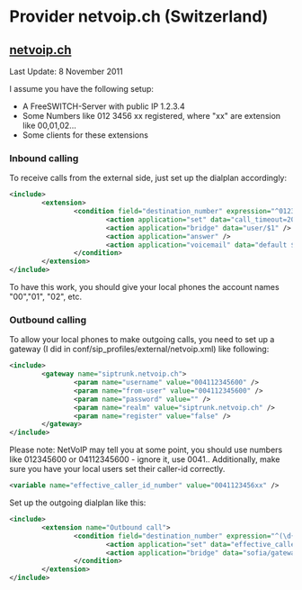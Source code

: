 
# Provider netvoip.ch (Switzerland) 

 

## [netvoip.ch](http://netvoip.ch)

Last Update: 8 November 2011

I assume you have the following setup:

* A FreeSWITCH-Server with public IP 1.2.3.4
* Some Numbers like 012 3456 xx registered, where "xx" are extension like 00,01,02...
* Some clients for these extensions

### Inbound calling

To receive calls from the external side, just set up the dialplan accordingly:

```xml
<include>
        <extension>
                <condition field="destination_number" expression="^0123456(\d{2})$">
                        <action application="set" data="call_timeout=20" />
                        <action application="bridge" data="user/$1" />
                        <action application="answer" />
                        <action application="voicemail" data="default $${domain} $1" />
                </condition>
        </extension>
</include>
```

To have this work, you should give your local phones the account names "00","01", "02", etc.

### Outbound calling

To allow your local phones to make outgoing calls, you need to set up a gateway (I did in conf/sip\_profiles/external/netvoip.xml) like following:

```xml
<include>
        <gateway name="siptrunk.netvoip.ch">
                <param name="username" value="004112345600" />
                <param name="from-user" value="004112345600" />
                <param name="password" value="" />
                <param name="realm" value="siptrunk.netvoip.ch" />
                <param name="register" value="false" />
        </gateway>
</include>
```

Please note: NetVoIP may tell you at some point, you should use numbers like 012345600 or 04112345600 - ignore it, use 0041.. Additionally, make sure you have your local users set their caller-id correctly.

```xml
<variable name="effective_caller_id_number" value="0041123456xx" /> 
```

Set up the outgoing dialplan like this:

```xml
<include>
        <extension name="Outbound call">
                <condition field="destination_number" expression="^(\d{5,})$">
                        <action application="set" data="effective_callerid_number=004112345600" />
                        <action application="bridge" data="sofia/gateway/siptrunk.netvoip.ch/$1" />
                </condition>
        </extension>
</include> 
```


